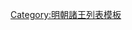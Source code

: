 {{ming|title=明朝通城國諸王|ed=通城國|head=[[永乐 (明朝)|永樂]]二年（[[1404年]]）封。|
{{ming/title}}
{{ming/list|通城莊靖王|[[朱孟燦]]|朱楨、庶七子|[[1404年]]—[[1455年]]|永樂二年封。[[景泰 (年号)|景泰]]六年十月薨。}}
{{ming/list|通城榮順王|[[朱季𰊺]]|朱孟燦、嫡一子|[[1457年]]—[[1483年]]|[[天顺 (明朝)|天順]]元年四月襲封。成化十九年薨<ref>《[[明實錄]]》</ref>。}}
{{ming/list|通城僖穆王|[[朱均钃]]|朱季𰊺、嫡二子|追封|初封[[輔國將軍]]。卒。以子[[朱榮渡|榮渡]]襲封。追封諡曰僖穆王。}}
{{ming/list|通城溫惠王|[[朱榮渡]]|朱均钃、嫡一子|[[1487年]]—[[1524年]]前|[[成化]]二十三年六月襲封。薨。}}
{{ming/list|通城懷簡王|[[朱顯柜]]|朱榮渡、嫡一子|追封|不知何年封[[长子 (封号)|長子]]。卒。以子[[朱英焀|英焀]]襲封。追封諡曰懷簡王。}}
{{ming/list|通城王|[[朱英焀]]|朱顯柜、嫡二子|[[1524年]]—[[1576年]]前|初封輔國將軍。嘉靖三年十月襲封。薨。}}
{{ming/list|通城王|[[朱華塒]]|朱英焀、嫡一子|[[1576年]]—？年|不知何年封長子。[[萬曆]]四年四月襲封。薨。}}
{{ming/list|通城王|[[朱蘊銶]]<ref>《[[石匱書]]》</ref>|朱華塒、嫡一子|？年—[[1603年]]前|不知何年封長子，既而襲封。薨。}}
{{ming/list|通城王|[[朱盛浮]]|朱蘊銶、庶一子|[[1603年]]—？年|不知何年封[[长孙 (封号)|長孫]]。萬曆三十三年四月襲封。薨。有庶子鎮國將軍[[朱容藩]]。}}
{{ming/list|通城王|[[朱盛澂]]|朱蘊𨰫、嫡一子|？年—[[1649年]]|不知何年襲封。[[永曆 (南明)|永曆]]三年為清廷斬殺。}}
{{ming/list|通城王|[[朱盛濂]]|朱蘊𨰫、庶二子|[[1649年]]後—[[1662年]]|不知何年襲封。國亡不知所終。}}
{{ming/note|參考文獻}}
{{ming/note|ref}}
}}<noinclude>
[[Category:明朝諸王列表模板]]
</noinclude>